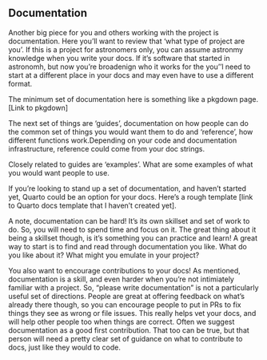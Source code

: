 ## Documentation

Another big piece for you and others working with the project is documentation. Here you'll want to review that 'what type of project are you'. If this is a project for astronomers only, you can assume astronmy knowledge when you write your docs. If it's software that started in astronomh, but now you're broadenign who it works for the you''l need to start at a different place in your docs and may even have to use a different format. 

The minimum set of documentation here is something like a pkgdown page. [Link to pkgdown]

The next set of things are 'guides', documentation on how people can do the common set of things you would want them to do and 'reference', how different functions work.Depending on your code and documentation infrastructure, reference could come from your doc strings. 

Closely related to guides are 'examples'. What are some examples of what you would want people to use. 

If you're looking to stand up a set of documentation, and haven't started yet, Quarto could be an option for your docs. Here's a rough template [link to Quarto docs template that I haven't created yet].

A note, documentation can be hard! It's its own skillset and set of work to do. So, you will need to spend time and focus on it. The great thing about it being a skillset though, is it's something you can practice and learn! A great way to start is to find and read through documentation you like. What do you like about it? What might you emulate in your project?

You also want to encourage contributions to your docs! As mentioned, documentation is a skill, and even harder when you're not intimiately familiar with a project. So, "please write documentation" is not a particularly useful set of directions. People are great at offering feedback on what's already there though, so you can encourage people to put in PRs to fix things they see as wrong or file issues. This really helps vet your docs, and will help other people too when things are correct. Often we suggest documentation as a good first contribution. That too can be true, but that person will need a pretty clear set of guidance on what to contribute to docs, just like they would to code. 

